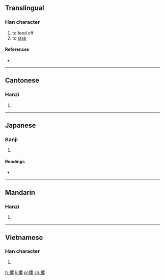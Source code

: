 ==Translingual==

===Han character===
{{Han char|rn=64|rad=手|as=22|sn=25|four=5003<sub>2</sub>|canj=手十月女 (QJBV)}}

# to fend off
# to [[stab]]

====References====
* {{Han ref|kx=0465.140|dkj=13055|dj=0814.090|hdz=31992.110|uh=652E|ud=25902|bh=F8EF|bd=63727}}

----

==Cantonese==

===Hanzi===
{{yue-hanzi|jyut=|y=nong5}}

# {{defn|Cantonese|sort=手22}}

----

==Japanese==

===Kanji===
{{ja-kanji|grade=|rs=手22}}

# {{defn|Japanese|sort=手22}}

====Readings====
* {{ja-readings|on=[[どう]] (dō), [[ぬ]] (nu)|kun=[[おす]] (osu)}}

----

==Mandarin==

===Hanzi===
{{cmn-hanzi|pin=[[nǎng]] ([[nang3]])|wg=nang<sup>3</sup>}}

# {{defn|Mandarin|sort=手22}}

----

==Vietnamese==

===Han character===
{{vi-hantu|[[nãng]], [[nện]], [[nang]]|rs=手22}}

# {{defn|Vietnamese|sort=手22}}

[[fr:攮]]
[[li:攮]]
[[pl:攮]]
[[zh:攮]]